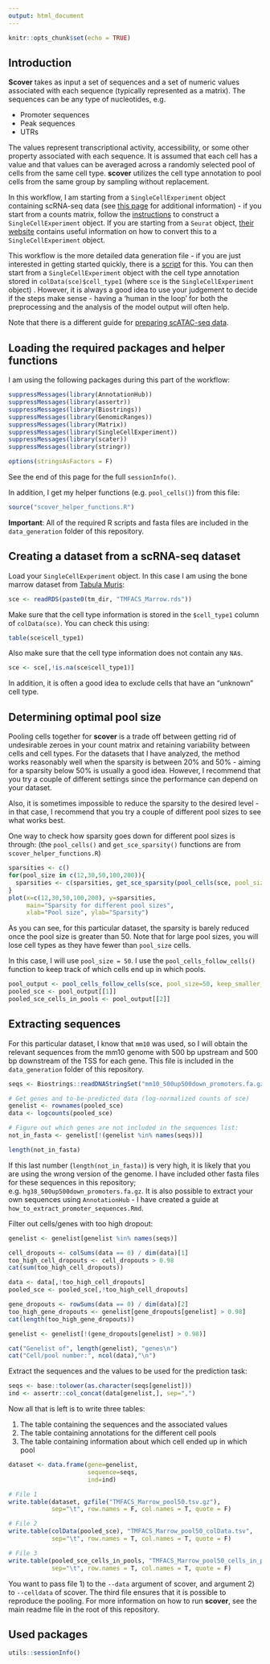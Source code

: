 ```yaml
---
output: html_document
---
```

  
```r
knitr::opts_chunk$set(echo = TRUE)
```

## Introduction

**Scover** takes as input a set of sequences and a set of numeric values associated with each sequence (typically represented as a matrix). The sequences can be any type of nucleotides, e.g.

* Promoter sequences
* Peak sequences
* UTRs

The values represent transcriptional activity, accessibility, or some other property associated with each sequence. It is assumed that each cell has a value and that values can be averaged across a randomly selected pool of cells from the same cell type. **scover** utilizes the cell type annotation to pool cells from the same group by sampling without replacement. 

In this workflow, I am starting from a `SingleCellExperiment` object containing scRNA-seq data (see 
                                                                                                [this page](https://bioconductor.org/packages/release/bioc/vignettes/SingleCellExperiment/inst/doc/intro.html) for additional information) - if you start from a counts matrix, follow the [instructions](https://bioconductor.org/packages/release/bioc/vignettes/SingleCellExperiment/inst/doc/intro.html) to construct a `SingleCellExperiment` object. If you are starting from a `Seurat` object, [their website](https://satijalab.org/seurat/v3.0/conversion_vignette.html) contains 
useful information on how to convert this to a `SingleCellExperiment` object.

This workflow is the more detailed data generation file - if you are just 
interested in getting started quickly, there is a [script](https://htmlpreview.github.io/?https://github.com/jacobhepkema/scover/blob/master/guides/how_to_prepare_scover_dataset_using_create_dataset.html) for this. 
You can then start from a `SingleCellExperiment`
object with the cell type annotation stored in `colData(sce)$cell_type1` (where
                                                                          `sce` is the `SingleCellExperiment` object) . However, it is always a good idea to use your judgement to decide if the steps
make sense - having a 'human in the loop' for both the preprocessing and the analysis of the model output will often help. 

Note that there is a different guide for [preparing scATAC-seq data](https://scover.readthedocs.io/en/latest/how_to_prepare_scover_input_using_scATAC_seq.html). 

## Loading the required packages and helper functions

I am using the following packages during this part of the workflow:
  
```r
suppressMessages(library(AnnotationHub))
suppressMessages(library(assertr))
suppressMessages(library(Biostrings))
suppressMessages(library(GenomicRanges))
suppressMessages(library(Matrix))
suppressMessages(library(SingleCellExperiment))
suppressMessages(library(scater))
suppressMessages(library(stringr))

options(stringsAsFactors = F)
```

See the end of this page for the full `sessionInfo()`. 

In addition, I get my helper functions (e.g. `pool_cells()`) from this file:
  
```r
source("scover_helper_functions.R")
```

**Important**: 
  All of the required R scripts and fasta files are included in the `data_generation` folder of this repository. 


## Creating a dataset from a scRNA-seq dataset

Load your `SingleCellExperiment` object. In this case I am using the bone marrow dataset from [Tabula Muris](https://tabula-muris.ds.czbiohub.org/):
  
```r
sce <- readRDS(paste0(tm_dir, "TMFACS_Marrow.rds"))
```

Make sure that the cell type information is stored in the `$cell_type1` column of `colData(sce)`. 
You can check this using:
  
```r
table(sce$cell_type1)
```

Also make sure that the cell type information does not contain any `NA`s.

```r
sce <- sce[,!is.na(sce$cell_type1)]
```

In addition, it is often a good idea to exclude cells that have an "unknown" cell type. 

## Determining optimal pool size

Pooling cells together for **scover** is a trade off between getting rid of undesirable zeroes in your count
matrix and retaining variability between cells and cell types. For the datasets that I have analyzed, the method works reasonably well when the sparsity is between 20% and 50% - aiming for a sparsity below 50% is usually a good idea. However, 
I recommend that you try a couple of different settings since the performance can depend on your dataset.

Also, it is sometimes impossible to reduce the sparsity to the desired level - in that case, 
I recommend that you try a couple of different pool sizes to see what works best. 

One way to check how sparsity goes down for different pool sizes is through:
  (the `pool_cells()` and `get_sce_sparsity()` functions are from `scover_helper_functions.R`)

```r
sparsities <- c()
for(pool_size in c(12,30,50,100,200)){
  sparsities <- c(sparsities, get_sce_sparsity(pool_cells(sce, pool_size=pool_size)))
}
plot(x=c(12,30,50,100,200), y=sparsities, 
     main="Sparsity for different pool sizes", 
     xlab="Pool size", ylab="Sparsity")
```

As you can see, for this particular dataset, the sparsity is barely reduced once the pool size is greater than 50.
Note that for large pool sizes, you will lose cell types as they have fewer than `pool_size` cells.

In this case, I will use `pool_size = 50`. I use the `pool_cells_follow_cells()` function to keep track of 
which cells end up in which pools. 

```r
pool_output <- pool_cells_follow_cells(sce, pool_size=50, keep_smaller_pools = F)
pooled_sce <- pool_output[[1]]
pooled_sce_cells_in_pools <- pool_output[[2]]
```

## Extracting sequences

For this particular dataset, I know that `mm10` was used, so I will obtain the relevant sequences from the mm10 
genome with 500 bp upstream and 500 bp downstream of the TSS for each gene. This file is included in the `data_generation` folder of this repository.

```r
seqs <- Biostrings::readDNAStringSet("mm10_500up500down_promoters.fa.gz")

# Get genes and to-be-predicted data (log-normalized counts of sce)
genelist <- rownames(pooled_sce)
data <- logcounts(pooled_sce) 

# Figure out which genes are not included in the sequences list:
not_in_fasta <- genelist[!(genelist %in% names(seqs))]

length(not_in_fasta)
```

If this last number (`length(not_in_fasta)`) is very high, it is likely that you are using the wrong version 
of the genome. I have included other fasta files for these sequences in this repository; e.g. `hg38_500up500down_promoters.fa.gz`. 
It is also possible to extract your own sequences using `AnnotationHub` - I have created a guide at `how_to_extract_promoter_sequences.Rmd`.

Filter out cells/genes with too high dropout:

```r
genelist <- genelist[genelist %in% names(seqs)]

cell_dropouts <- colSums(data == 0) / dim(data)[1]
too_high_cell_dropouts <- cell_dropouts > 0.98
cat(sum(too_high_cell_dropouts))

data <- data[,!too_high_cell_dropouts]
pooled_sce <- pooled_sce[,!too_high_cell_dropouts]

gene_dropouts <- rowSums(data == 0) / dim(data)[2]
too_high_gene_dropouts <- genelist[gene_dropouts[genelist] > 0.98]
cat(length(too_high_gene_dropouts))

genelist <- genelist[!(gene_dropouts[genelist] > 0.98)]

cat("Genelist of", length(genelist), "genes\n")
cat("Cell/pool number:", ncol(data),"\n")
```

Extract the sequences and the values to be used for the prediction task:

```r
seqs <- base::tolower(as.character(seqs[genelist]))
ind <- assertr::col_concat(data[genelist,], sep=",")
```

Now all that is left is to write three tables:
 
1. The table containing the sequences and the associated values
2. The table containing annotations for the different cell pools
3. The table containing information about which cell ended up in which pool

```r
dataset <- data.frame(gene=genelist,
                      sequence=seqs,
                      ind=ind)

# File 1
write.table(dataset, gzfile("TMFACS_Marrow_pool50.tsv.gz"), 
            sep="\t", row.names = F, col.names = T, quote = F)

# File 2
write.table(colData(pooled_sce), "TMFACS_Marrow_pool50_colData.tsv", 
            sep="\t", row.names = T, col.names = T, quote = F)

# File 3
write.table(pooled_sce_cells_in_pools, "TMFACS_Marrow_pool50_cells_in_pools.tsv", 
            sep="\t", row.names = T, col.names = T, quote = F)
```

You want to pass file 1) to the `--data` argument of scover, and argument 2) to
`--celldata` of scover. The third file ensures that it is possible to reproduce the pooling. For more information on how to run **scover**, see the main readme file 
in the root of this repository. 


## Used packages

```r
utils::sessionInfo()
```
